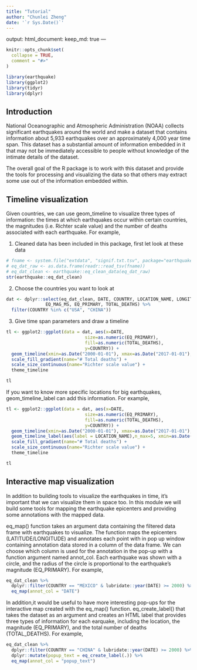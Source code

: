 ```yaml
---
title: "Tutorial"
author: "Chunlei Zheng"
date: '`r Sys.Date()`'
---
```

output: 
  html_document:
    keep_md: true
---


```r
knitr::opts_chunk$set(
  collapse = TRUE,
  comment = "#>"
)
```

```r
library(earthquake)
library(ggplot2)
library(tidyr)
library(dplyr)

```
## Introduction

National Oceanographic and Atmospheric Administration (NOAA) collects significant earthquakes around the world and make a dataset that contains information about 5,933 earthquakes over an approximately 4,000 year time span. This dataset has a substantial amount of information embedded in it that may not be immediately accessible to people without knowledge of the intimate details of the dataset.

The overall goal of the R package is to work with this dataset and provide the tools for processing and visualizing the data so that others may extract some use out of the information embedded within.


## Timeline visualization
Given countries, we can use geom_timeline to visualize three types of information: the times at which earthquakes occur within certain countries, the magnitudes (i.e. Richter scale value) and the number of deaths associated with each earthquake. For example,

1. Cleaned data has been included in this package, first let look at these data

```r
# fname <- system.file("extdata", "signif.txt.tsv", package="earthquake")
# eq_dat_raw <- as.data.frame(readr::read_tsv(fname)) 
# eq_dat_clean <- earthquake::eq_clean_data(eq_dat_raw)
str(earthquake::eq_dat_clean)
```


2. Choose the countries you want to look at
```r
dat <- dplyr::select(eq_dat_clean, DATE, COUNTRY, LOCATION_NAME, LONGITUDE, LATITUDE, 
               EQ_MAG_MS, EQ_PRIMARY, TOTAL_DEATHS) %>%
  filter(COUNTRY %in% c("USA", "CHINA"))
```

3. Give  time span parameters and draw a timeline
```r
tl <- ggplot2::ggplot(data = dat, aes(x=DATE, 
                              size=as.numeric(EQ_PRIMARY),
                              fill=as.numeric(TOTAL_DEATHS),
                              y=COUNTRY)) +
  geom_timeline(xmin=as.Date("2000-01-01"), xmax=as.Date("2017-01-01"), stat="Timeline") +
  scale_fill_gradient(name="# Total deaths") +
  scale_size_continuous(name="Richter scale value") +
  theme_timeline

tl
```

If you want to know more specific locations for big earthquakes, geom_timeline_label can add this information. For example,
```r
tl <- ggplot2::ggplot(data = dat, aes(x=DATE, 
                              size=as.numeric(EQ_PRIMARY),
                              fill=as.numeric(TOTAL_DEATHS),
                              y=COUNTRY)) +
  geom_timeline(xmin=as.Date("2000-01-01"), xmax=as.Date("2017-01-01"), stat="Timeline") +
  geom_timeline_label(aes(label = LOCATION_NAME),n_max=5, xmin=as.Date("2000-01-01"), xmax=as.Date("2017-01-01")) +
  scale_fill_gradient(name="# Total deaths") +
  scale_size_continuous(name="Richter scale value") +
  theme_timeline

tl
```


## Interactive map visualization
In addition to building tools to visualize the earthquakes in time, it’s important that we can visualize them in space too. In this module we will build some tools for mapping the earthquake epicenters and providing some annotations with the mapped data.

eq_map() function  takes an argument data containing the filtered data frame with earthquakes to visualize. The function maps the epicenters (LATITUDE/LONGITUDE) and annotates each point with in pop up window containing annotation data stored in a column of the data frame. We can choose which column is used for the annotation in the pop-up with a function argument named annot_col. Each earthquake was shown with a circle, and the radius of the circle is proportional to the earthquake's magnitude (EQ_PRIMARY). For example,

```r
eq_dat_clean %>% 
  dplyr::filter(COUNTRY == "MEXICO" & lubridate::year(DATE) >= 2000) %>% 
  eq_map(annot_col = "DATE")

```


In addition,it would be useful to have more interesting pop-ups for the interactive map created with the eq_map() function. eq_create_label() that takes the dataset as an argument and creates an HTML label that provides three types of information for each earquake, including the location,  the magnitude (EQ_PRIMARY), and the total number of deaths (TOTAL_DEATHS). For example,


```r
eq_dat_clean %>% 
  dplyr::filter(COUNTRY == "CHINA" & lubridate::year(DATE) >= 2000) %>% 
  dplyr::mutate(popup_text = eq_create_label(.)) %>% 
  eq_map(annot_col = "popup_text")

```

